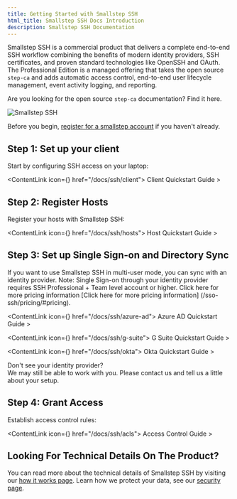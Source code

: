 ```yaml
---
title: Getting Started with Smallstep SSH
html_title: Smallstep SSH Docs Introduction
description: Smallstep SSH Documentation
---
```




Smallstep SSH is a commercial product that delivers a complete end-to-end SSH workflow combining the benefits of modern identity providers, SSH certificates, and proven standard technologies like OpenSSH and OAuth. The Professional Edition is a managed offering that takes the open source `step-ca` and adds automatic access control, end-to-end user lifecycle management, event activity logging, and reporting.

<Alert severity="info" mb={4}>
  <div>
    Are you looking for the open source <Code>step-ca</Code> documentation? <Link href="/docs/step-ca">Find it here</Link>.
  </div>
</Alert>

![Smallstep SSH](/graphics/docs-ssh-logo.png "Smallstep SSH")

Before you begin, [register for a smallstep account](https://smallstep.com/signup?product=ssh) if you haven't already.


## Step 1: Set up your client

Start by configuring SSH access on your laptop:

<ContentLink icon={<FileWithFlippedCornerIcon />} href="/docs/ssh/client">
  Client Quickstart Guide &gt;
</ContentLink>

## Step 2: Register Hosts

Register your hosts with Smallstep SSH:

<ContentLink icon={<FileWithFlippedCornerIcon />} href="/docs/ssh/hosts">
  Host Quickstart Guide &gt;
</ContentLink>

## Step 3: Set up Single Sign-on and Directory Sync

If you want to use Smallstep SSH in multi-user mode, you can sync with an identity provider.
Note: Single Sign-on through your identity provider requires SSH Professional + Team level account or higher. Click here for more pricing information [Click here for more pricing information] (/sso-ssh/pricing/#pricing).

<ContentLink icon={<FileWithFlippedCornerIcon />} href="/docs/ssh/azure-ad">
  Azure AD Quickstart Guide &gt;
</ContentLink>

<ContentLink icon={<FileWithFlippedCornerIcon />} href="/docs/ssh/g-suite">
  G Suite Quickstart Guide &gt;
</ContentLink>

<ContentLink icon={<FileWithFlippedCornerIcon />} href="/docs/ssh/okta">
  Okta Quickstart Guide &gt;
</ContentLink>

<Alert severity="info" mt={2}>
  <AlertTitle>Don't see your identity provider?</AlertTitle>
  <div>
    We may still be able to work with you. Please <Link href="mailto:support@smallstep.com">contact us</Link> and tell us a little about your setup.
  </div>
</Alert>

## Step 4: Grant Access

Establish access control rules:

<ContentLink icon={<FileWithFlippedCornerIcon />} href="/docs/ssh/acls">
  Access Control Guide &gt;
</ContentLink>

## Looking For Technical Details On The Product?
You can read more about the technical details of Smallstep SSH by visiting our [how it works page](/sso-ssh/how-it-works). Learn how we protect your data, see our [security page](/security). 
